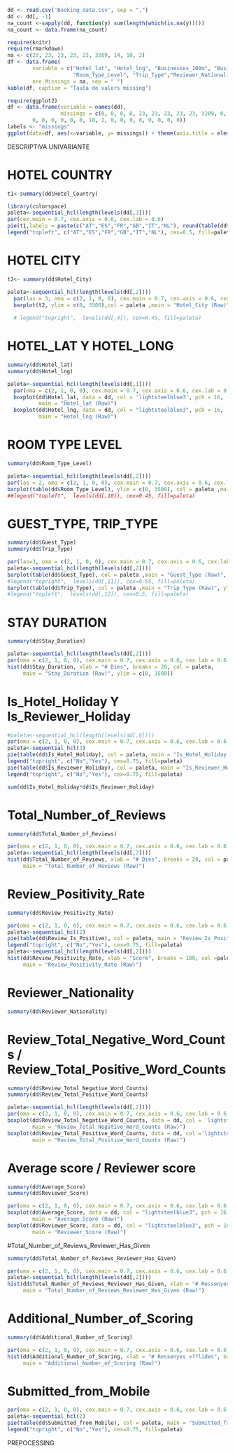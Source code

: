 
```r
dd <- read.csv('Booking_data.csv', sep = ",")
dd <- dd[, -1]
na_count <-sapply(dd, function(y) sum(length(which(is.na(y)))))
na_count <- data.frame(na_count)
```

```r
require(knitr)
require(rmarkdown)
na <- c(23, 23, 23, 23, 23, 3209, 14, 10, 2)
df <- data.frame(
        variable = c("Hotel_lat", "Hotel_lng", "Businesses_100m", "Businesses_1km", "Businesses_5km",
                     "Room_Type_Level", "Trip_Type","Reviewer_Nationality", "Negative_Review"),
        nre.Missings = na, sep = " ")
kable(df, caption = "Taula de valors missing")
```

```r
require(ggplot2)
df <- data.frame(variable = names(dd),
                 missings = c(0, 0, 0, 0, 23, 23, 23, 23, 23, 3209, 0, 14, 0, 0, 
        0, 0, 0, 0, 0, 0, 10, 2, 0, 0, 0, 0, 0, 0, 0, 0))
labels <- "missings"
ggplot(data=df, aes(x=variable, y= missings)) + theme(axis.title = element_text(size=10)) + geom_bar(stat="identity") + labs(x = "missings", y = "variable", size = 0.6)  + coord_flip() 
```

################################  DESCRIPTIVA UNIVARIANTE ###################################
# HOTEL COUNTRY
```r
t1<-summary(dd$Hotel_Country)
```

```r
library(colorspace)
paleta<-sequential_hcl(length(levels(dd[,3])))
par(cex.main = 0.7, cex.axis = 0.6, cex.lab = 0.6)	
pie(t1,labels = paste(c("AT","ES","FR","GB","IT","NL"), round(table(dd$Hotel_Country)/5000,2)*100,'%'), col =paleta,  main = "Hotel_Country (Raw)")
legend("topleft", c("AT","ES","FR","GB","IT","NL"), cex=0.5, fill=paleta)
```
 
# HOTEL CITY
```r
t2<- summary(dd$Hotel_City)
```

```r
paleta<-sequential_hcl(length(levels(dd[,2])))
  par(las = 3, oma = c(2, 1, 0, 0), cex.main = 0.7, cex.axis = 0.6, cex.lab = 0.7)  
  barplot(t2, ylim = c(0, 3500),col = paleta ,main = "Hotel_City (Raw)", ylab = "Frequency")
 
  # legend("topright",  levels(dd[,4]), cex=0.45, fill=paleta)
```

# HOTEL_LAT Y HOTEL_LONG
```r
summary(dd$Hotel_lat)
summary(dd$Hotel_lng)
```

```r
paleta<-sequential_hcl(length(levels(dd[,1])))
  par(oma = c(2, 1, 0, 0), cex.main = 0.7, cex.axis = 0.6, cex.lab = 0.6, mfrow = c(1, 2)) 
  boxplot(dd$Hotel_lat, data = dd, col = 'lightsteelblue3', pch = 16,
          main = "Hotel_lat (Raw)")
  boxplot(dd$Hotel_lng, data = dd, col = "lightsteelblue3", pch = 16, 
          main = "Hotel_lng (Raw)")
```

# ROOM TYPE LEVEL 
```r
summary(dd$Room_Type_Level)
```

```r
paleta<-sequential_hcl(length(levels(dd[,2])))
par(las = 2, oma = c(2, 1, 0, 0), cex.main = 0.7, cex.axis = 0.6, cex.lab = 0.6)  
barplot(table(dd$Room_Type_Level), ylim = c(0, 3500), col = paleta ,main = "Room_Type_Level (Raw)", ylab = "Frequency")
##legend("topleft",  levels(dd[,10]), cex=0.45, fill=paleta)
```

# GUEST_TYPE, TRIP_TYPE
```r
summary(dd$Guest_Type)
summary(dd$Trip_Type)
```

```r
par(las=3, oma = c(2, 1, 0, 0), cex.main = 0.7, cex.axis = 0.6, cex.lab = 0.6,mfrow=c(1,2)) 
paleta<-sequential_hcl(length(levels(dd[,2])))
barplot(table(dd$Guest_Type), col = paleta ,main = "Guest_Type (Raw)", ylab = "Frequency")
#legend("topright",  levels(dd[,11]), cex=0.55, fill=paleta)
barplot(table(dd$Trip_Type), col = paleta ,main = "Trip_Type (Raw)", ylab = "Frequency")
#legend("topleft",  levels(dd[,12]), cex=0.5, fill=paleta)
```

# STAY DURATION
```r
summary(dd$Stay_Duration)
```

```r
paleta<-sequential_hcl(length(levels(dd[,2])))
par(oma = c(2, 1, 0, 0), cex.main = 0.7, cex.axis = 0.6, cex.lab = 0.6) 
hist(dd$Stay_Duration, xlab = "# Dies", breaks = 20, col = paleta,
     main = "Stay_Duration (Raw)", ylim = c(0, 3500))
```

# Is_Hotel_Holiday Y Is_Reviewer_Holiday
```r
#paleta<-sequential_hcl(length(levels(dd[,6])))
par(oma = c(2, 1, 0, 0), cex.main = 0.7, cex.axis = 0.6, cex.lab = 0.6, mfrow = c(1, 2)) 
paleta<-sequential_hcl(3)
pie(table(dd$Is_Hotel_Holiday), col = paleta, main = "Is_Hotel_Holiday (Raw)")
legend("topright", c("No","Yes"), cex=0.75, fill=paleta)
pie(table(dd$Is_Reviewer_Holiday), col = paleta, main = "Is_Reviewer_Holiday (Raw)")
legend("topright", c("No","Yes"), cex=0.75, fill=paleta)
```

```r
sum(dd$Is_Hotel_Holiday*dd$Is_Reviewer_Holiday)
```

# Total_Number_of_Reviews
```r
summary(dd$Total_Number_of_Reviews)
```

```r
par(oma = c(2, 1, 0, 0), cex.main = 0.7, cex.axis = 0.6, cex.lab = 0.6)
paleta<-sequential_hcl(length(levels(dd[,2])))
hist(dd$Total_Number_of_Reviews, xlab = "# Dies", breaks = 20, col = paleta,
     main = "Total_Number_of_Reviews (Raw)")
```

# Review_Positivity_Rate
```r
summary(dd$Review_Positivity_Rate)
```

```r
par(oma = c(2, 1, 0, 0), cex.main = 0.7, cex.axis = 0.6, cex.lab = 0.6, mfrow = c(1, 2)) 
paleta<-sequential_hcl(2)
pie(table(dd$Review_Is_Positive), col = paleta, main = "Review_Is_Positive (Raw)")
legend("topright", c("No","Yes"), cex=0.75, fill=paleta)
paleta<-sequential_hcl(length(levels(dd[,2])))
hist(dd$Review_Positivity_Rate, xlab = "Score", breaks = 100, col =paleta,
     main = "Review_Positivity_Rate (Raw)")
```

# Reviewer_Nationality
```r
summary(dd$Reviewer_Nationality)
```

# Review_Total_Negative_Word_Counts / Review_Total_Positive_Word_Counts
```r
summary(dd$Review_Total_Negative_Word_Counts)
summary(dd$Review_Total_Positive_Word_Counts)
```

```r
paleta<-sequential_hcl(length(levels(dd[,2])))
par(oma = c(2, 1, 0, 0), cex.main = 0.7, cex.axis = 0.6, cex.lab = 0.6, mfrow = c(1, 2)) 
boxplot(dd$Review_Total_Negative_Word_Counts, data = dd, col = 'lightsteelblue3', pch = 16, 
        main = "Review_Total_Negative_Word_Counts (Raw)")
boxplot(dd$Review_Total_Positive_Word_Counts, data = dd, col ='lightsteelblue3', pch = 16, 
        main = "Review_Total_Positive_Word_Counts (Raw)")
```

# Average score / Reviewer score
```r
summary(dd$Average_Score)
summary(dd$Reviewer_Score)
```

```r
par(oma = c(2, 1, 0, 0), cex.main = 0.7, cex.axis = 0.6, cex.lab = 0.6, mfrow = c(1, 2)) 
boxplot(dd$Average_Score, data = dd, col = "lightsteelblue3", pch = 16, 
        main = "Average_Score (Raw)")
boxplot(dd$Reviewer_Score, data = dd, col = "lightsteelblue3", pch = 16, 
        main = "Reviewer_Score (Raw)")
```

#Total_Number_of_Reviews_Reviewer_Has_Given
```r
summary(dd$Total_Number_of_Reviews_Reviewer_Has_Given)
```

```r
par(oma = c(2, 1, 0, 0), cex.main = 0.7, cex.axis = 0.6, cex.lab = 0.6) 
paleta<-sequential_hcl(length(levels(dd[,2])))
hist(dd$Total_Number_of_Reviews_Reviewer_Has_Given, xlab = "# Ressenyes v??lides", breaks = 20, col = paleta,
     main = "Total_Number_of_Reviews_Reviewer_Has_Given (Raw)")
```

# Additional_Number_of_Scoring
```r
summary(dd$Additional_Number_of_Scoring)
```

```r
par(oma = c(2, 1, 0, 0), cex.main = 0.7, cex.axis = 0.6, cex.lab = 0.6) 
hist(dd$Additional_Number_of_Scoring, xlab = "# Ressenyes v??lides", breaks = 20, col = paleta,
     main = "Additional_Number_of_Scoring (Raw)")
```

# Submitted_from_Mobile
```r
par(oma = c(2, 1, 0, 0), cex.main = 0.7, cex.axis = 0.6, cex.lab = 0.6, mfrow = c(1, 2)) 
paleta<-sequential_hcl(2)
pie(table(dd$Submitted_from_Mobile), col = paleta, main = "Submitted_from_Mobile (Raw)")
legend("topright", c("No","Yes"), cex=0.75, fill=paleta)
```


################################  PREPOCESSING  #############################################



